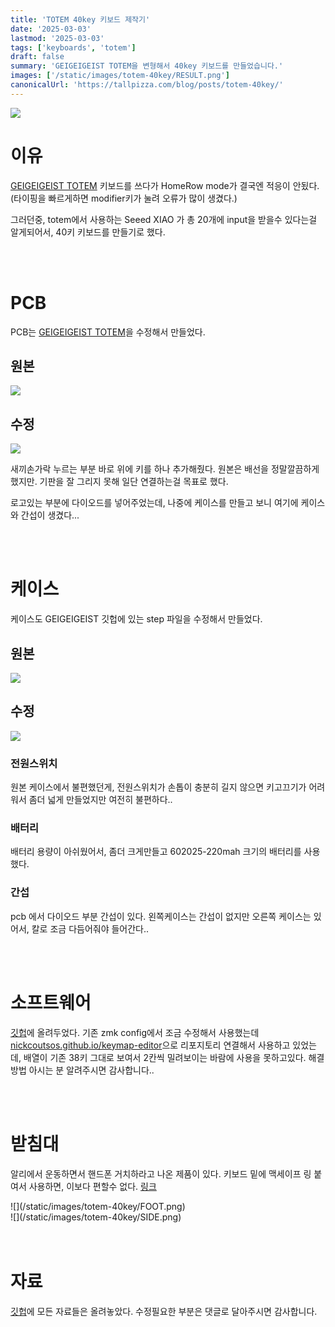 ```yaml
---
title: 'TOTEM 40key 키보드 제작기'
date: '2025-03-03'
lastmod: '2025-03-03'
tags: ['keyboards', 'totem']
draft: false
summary: 'GEIGEIGEIST TOTEM을 변형해서 40key 키보드를 만들었습니다.'
images: ['/static/images/totem-40key/RESULT.png']
canonicalUrl: 'https://tallpizza.com/blog/posts/totem-40key/'
---
```


![](/static/images/totem-40key/RESULT.png)

# 이유

[GEIGEIGEIST TOTEM](https://github.com/GEIGEIGEIST/TOTEM) 키보드를 쓰다가 HomeRow mode가 결국엔 적응이 안됬다.  
(타이핑을 빠르게하면 modifier키가 눌려 오류가 많이 생겼다.)

그러던중, totem에서 사용하는 Seeed XIAO 가 총 20개에 input을 받을수 있다는걸 알게되어서, 40키 키보드를 만들기로 했다.

<br />
<br />

# PCB

PCB는 [GEIGEIGEIST TOTEM](https://github.com/GEIGEIGEIST/TOTEM/tree/main/PCB)을 수정해서 만들었다.

## 원본

![](/static/images/totem-40key/pcb-original.png)

## 수정

![](/static/images/totem-40key/PCB.png)

새끼손가락 누르는 부분 바로 위에 키를 하나 추가해줬다. 원본은 배선을 정말깔끔하게했지만. 기판을 잘 그리지 못해 일단 연결하는걸 목표로 했다.

로고있는 부분에 다이오드를 넣어주었는데, 나중에 케이스를 만들고 보니 여기에 케이스와 간섭이 생겼다...

<br />
<br />

# 케이스

케이스도 GEIGEIGEIST 깃헙에 있는 step 파일을 수정해서 만들었다.

## 원본

![](/static/images/totem-40key/case-original.png)

## 수정

![](/static/images/totem-40key/case.png)

### 전원스위치

원본 케이스에서 불편했던게, 전원스위치가 손톱이 충분히 길지 않으면 키고끄기가 어려워서 좀더 넓게 만들었지만 여전히 불편하다..

### 배터리

배터리 용량이 아쉬웠어서, 좀더 크게만들고 602025-220mah 크기의 배터리를 사용했다.

### 간섭

pcb 에서 다이오드 부분 간섭이 있다. 왼쪽케이스는 간섭이 없지만 오른쪽 케이스는 있어서, 칼로 조금 다듬어줘야 들어간다..

<br />
<br />

# 소프트웨어

[깃헙](https://github.com/tallpizza/zmk-config-totem/tree/40keys)에 올려두었다.
기존 zmk config에서 조금 수정해서 사용했는데 [nickcoutsos.github.io/keymap-editor](https://nickcoutsos.github.io/keymap-editor/)으로 리포지토리 연결해서 사용하고 있었는데,
배열이 기존 38키 그대로 보여서 2칸씩 밀려보이는 바람에 사용을 못하고있다.
해결 방법 아시는 분 알려주시면 감사합니다..

<br />
<br />

# 받침대

알리에서 운동하면서 핸드폰 거치하라고 나온 제품이 있다.
키보드 밑에 맥세이프 링 붙여서 사용하면, 이보다 편할수 없다. [링크](https://www.aliexpress.com/item/3256806488427460.html)

<div className="grid grid-cols-2 gap-2">
  <div>![](/static/images/totem-40key/FOOT.png)</div>
  <div>![](/static/images/totem-40key/SIDE.png)</div>
</div>

<br />
<br />

# 자료

[깃헙](https://github.com/tallpizza/totem-40key)에 모든 자료들은 올려놓았다. 수정필요한 부분은 댓글로 달아주시면 감사합니다.
